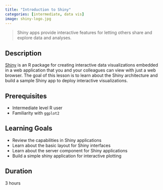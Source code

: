 ```yaml
---
title: "Introduction to Shiny"
categories: [intermediate, data vis]
image: shiny-logo.jpg
---
```


> Shiny apps provide interactive features for letting others share and explore data and analyses.

## Description

[Shiny](https://shiny.posit.co//) is an R package for creating interactive data visualizations embedded in a web application that you and your colleagues can view with just a web browser. The goal of this lesson is to learn about the Shiny architecture and build a sample Shiny app to deploy interactive visualizations.

## Prerequisites
- Intermediate level R user
- Familiarity with `ggplot2`

## Learning Goals
- Review the capabilities in Shiny applications
- Learn about the basic layout for Shiny interfaces
- Learn about the server component for Shiny applications
- Build a simple shiny application for interactive plotting

## Duration
3 hours
